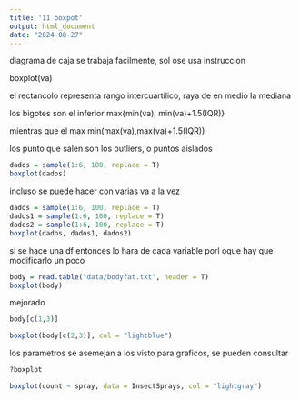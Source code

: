 ```yaml
---
title: '11 boxpot'
output: html_document
date: "2024-08-27"
---
```


diagrama de caja se trabaja facilmente, sol ose usa instruccion

boxplot(va)

el rectancolo representa rango intercuartilico, raya de en medio la mediana

los bigotes son el inferior
max{min(va), min(va)+1.5(IQR)}

mientras que el max
min(max(va),max(va)+1.5(IQR))

los punto que salen son los outliers, o puntos aislados

```r
dados = sample(1:6, 100, replace = T)
boxplot(dados)


```


incluso se puede hacer con varias va a la vez

```r

dados = sample(1:6, 100, replace = T)
dados1 = sample(1:6, 100, replace = T)
dados2 = sample(1:6, 100, replace = T)
boxplot(dados, dados1, dados2)


```



si se hace una df entonces lo hara de cada variable porl oque hay que modificarlo un poco 

```r
body = read.table("data/bodyfat.txt", header = T)
boxplot(body)

```

mejorado

```r
body[c(1,3)]

boxplot(body[c(2,3)], col = "lightblue")

```

los parametros se asemejan a los visto para graficos, se pueden consultar

```r
?boxplot
```


```r
boxplot(count ~ spray, data = InsectSprays, col = "lightgray")
```

